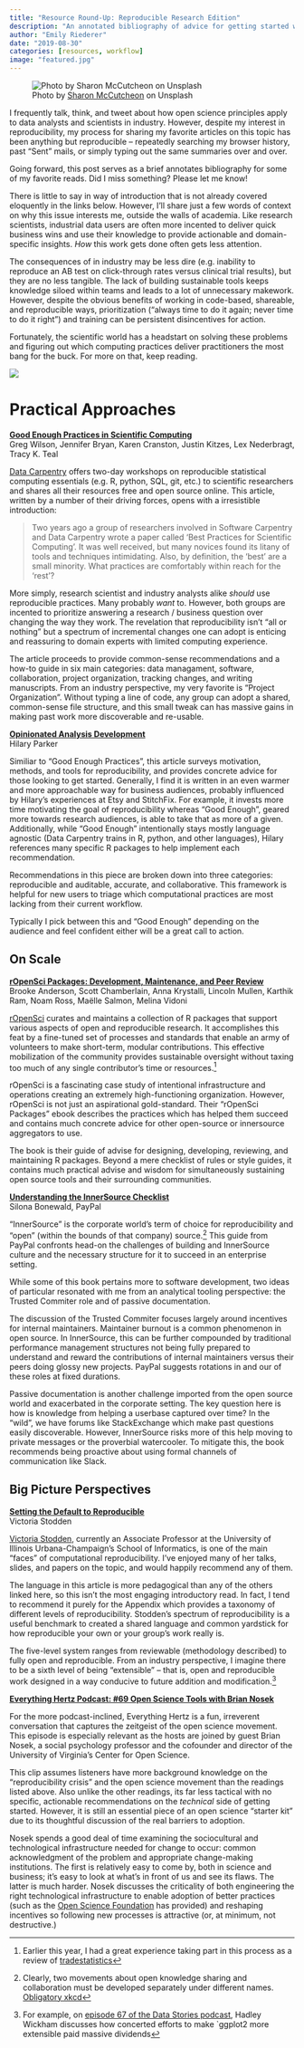 ```yaml
---
title: "Resource Round-Up: Reproducible Research Edition"
description: "An annotated bibliography of advice for getting started with reproducible research"
author: "Emily Riederer"
date: "2019-08-30"
categories: [resources, workflow]
image: "featured.jpg"
---
```


![ Photo by [Sharon McCutcheon](https://unsplash.com/@sharonmccutcheon) on Unsplash ](featured.jpg)

I frequently talk, think, and tweet about how open science principles apply to data analysts and scientists in industry. However, despite my interest in reproducibility, my process for sharing my favorite articles on this topic has been anything but reproducible -- repeatedly searching my browser history, past "Sent" mails, or simply typing out the same summaries over and over. 

Going forward, this post serves as a brief annotates bibliography for some of my favorite reads. Did I miss something? Please let me know!

There is little to say in way of introduction that is not already covered eloquently in the links below. However, I'll share just a few words of context on why this issue interests me, outside the walls of academia. Like research scientists, industrial data users are often more incented to deliver quick business wins and use their knowledge to provide actionable and domain-specific insights. *How* this work gets done often gets less attention.

The consequences of in industry may be less dire (e.g. inability to reproduce an AB test on click-through rates versus clinical trial results), but they are no less tangible. The lack of building sustainable tools keeps knowledge siloed within teams and leads to a lot of unnecessary makework. However, despite the obvious benefits of working in code-based, shareable, and reproducible ways, prioritization ("always time to do it again; never time to do it right") and training can be persistent disincentives for action. 

Fortunately, the scientific world has a headstart on solving these problems and figuring out which computing practices deliver practitioners the most bang for the buck. For more on that, keep reading. 

![](static/img/resource-round-up/reproducible-research.png)

# Practical Approaches

[**Good Enough Practices in Scientific Computing**](https://arxiv.org/abs/1609.00037)    
Greg Wilson, Jennifer Bryan, Karen Cranston, Justin Kitzes, Lex Nederbragt, Tracy K. Teal

[Data Carpentry](https://datacarpentry.org/) offers two-day workshops on reproducible statistical computing essentials (e.g. R, python, SQL, git, etc.) to scientific researchers and shares all their resources free and open source online. This article, written by a number of their driving forces, opens with a irresistible introduction:

>Two years ago a group of researchers involved in Software Carpentry and Data Carpentry wrote a paper called 'Best Practices for Scientific Computing'. It was well received, but many novices found its litany of tools and techniques intimidating. Also, by definition, the 'best' are a small minority. What practices are comfortably within reach for the 'rest'?

More simply, research scientist and industry analysts alike *should* use reproducible practices. Many probably *want* to. However, both groups are incented to prioritize answering a research / business question over changing the way they work. The revelation that reproducibility isn't "all or nothing" but a spectrum of incremental changes one can adopt is enticing and reassuring to domain experts with limited computing experience.

The article proceeds to provide common-sense recommendations and a how-to guide in six main categories: data managament, software, collaboration, project organization, tracking changes, and writing manuscripts. From an industry perspective, my very favorite is "Project Organization". Without typing a line of code, any group can adopt a shared, common-sense file structure, and this small tweak can has massive gains in making past work more discoverable and re-usable.

[**Opinionated Analysis Development**](https://peerj.com/preprints/3210/)    
Hilary Parker

Similiar to "Good Enough Practices", this article surveys motivation, methods, and tools for reproducibility, and provides concrete advice for those looking to get started. Generally, I find it is written in an even warmer and more approachable way for business audiences, probably influenced by Hilary's experiences at Etsy and StitchFix. For example, it invests more time motivating the goal of reproducibility whereas "Good Enough", geared more towards research audiences, is able to take that as more of a given. Additionally, while "Good Enough" intentionally stays mostly language agnostic (Data Carpentry trains in R, python, and other languages), Hilary references many specific R packages to help implement each recommendation.

Recommendations in this piece are broken down into three categories: reproducible and auditable, accurate, and collaborative. This framework is helpful for new users to triage which computational practices are most lacking from their current workflow.

Typically I pick between this and "Good Enough" depending on the audience and feel confident either will be a great call to action.

## On Scale 

[**rOpenSci Packages: Development, Maintenance, and Peer Review**](https://ropensci.github.io/dev_guide/)    
Brooke Anderson, Scott Chamberlain, Anna Krystalli, Lincoln Mullen, Karthik Ram, Noam Ross, Maëlle Salmon, Melina Vidoni

[rOpenSci](https://ropensci.org/) curates and maintains a collection of R packages that support various aspects of open and reproducible research. It accomplishes this feat by a fine-tuned set of processes and standards that enable an army of volunteers to make short-term, modular contributions. This effective mobilization of the community provides sustainable oversight without taxing too much of any single contributor's time or resources.^[Earlier this year, I had a great experience taking part in this process as a review of [tradestatistics](https://github.com/ropensci/tradestatistics)]

rOpenSci is a fascinating case study of intentional infrastructure and operations creating an extremely high-functioning organization. However, rOpenSci is not just an aspirational gold-standard. Their "rOpenSci Packages" ebook describes the practices which has helped them succeed and contains much concrete advice for other open-source or innersource aggregators to use.

The book is their guide of advise for designing, developing, reviewing, and maintaining R packages. Beyond a mere checklist of rules or style guides, it contains much practical advise and wisdom for simultaneously sustaining open source tools and their surrounding communities. 

[**Understanding the InnerSource Checklist**](http://innersourcecommons.org/checklist/)    
Silona Bonewald, PayPal

"InnerSource" is the corporate world's term of choice for reproducibility and "open" (within the bounds of that company) source.^[Clearly, two movements about open knowledge sharing and collaboration must be developed separately under different names. [Obligatory xkcd](https://xkcd.com/927/)] This guide from PayPal confronts head-on the challenges of building and InnerSource culture and the necessary structure for it to succeed in an enterprise setting.

While some of this book pertains more to software development, two ideas of particular resonated with me from an analytical tooling perspective: the Trusted Commiter role and of passive documentation. 

The discussion of the Trusted Commiter focuses largely around incentives for internal maintainers. Maintainer burnout is a common phenomenon in open source. In InnerSource, this can be further compounded by traditional performance management structures not being fully prepared to understand and reward the contributions of internal maintainers versus their peers doing glossy new projects. PayPal suggests rotations in and our of these roles at fixed durations.

Passive documentation is another challenge imported from the open source world and exacerbated in the corporate setting. The key question here is how is knowledge from helping a userbase captured over time? In the "wild", we have forums like StackExchange which make past questions easily discoverable. However, InnerSource risks more of this help moving to private messages or the proverbial watercooler. To mitigate this, the book recommends being proactive about using formal channels of communication like Slack.

## Big Picture Perspectives

[**Setting the Default to Reproducible**](http://stodden.net/icerm_report.pdf)    
Victoria Stodden

[Victoria Stodden](http://web.stanford.edu/~vcs/index.html), currently an Associate Professor at the University of Illinois Urbana-Champaign's School of Informatics, is one of the main "faces" of computational reproducibility. I've enjoyed many of her talks, slides, and papers on the topic, and would happily recommend any of them.

The language in this article is more pedagogical than any of the others linked here, so this isn't the most engaging introductory read. In fact, I tend to recommend it purely for the Appendix which provides a taxonomy of different levels of reproducibility. Stodden's spectrum of reproducibility is a useful benchmark to created a shared language and common yardstick for how reproducible your own or your group's work really is.

The five-level system ranges from reviewable (methodology described) to fully open and reproducible. From an industry perspective, I imagine there to be a sixth level of being "extensible" -- that is, open and reproducible work designed in a way conducive to future addition and modification.^[For example, on [episode 67 of the Data Stories podcast](https://datastori.es/67-ggplot2-r-and-data-toolmaking-with-hadley-wickham/), Hadley Wickham discusses how concerted efforts to make `ggplot2   more extensible paid massive dividends]

[**Everything Hertz Podcast: #69 Open Science Tools with Brian Nosek**](https://everythinghertz.com/69)

For the more podcast-inclined, Everything Hertz is a fun, irreverent conversation that captures the zeitgeist of the open science movement. This episode is especially relevant as the hosts are joined by guest Brian Nosek, a social psychology professor and the cofounder and director of the University of Virginia's Center for Open Science. 

This clip assumes listeners have more background knowledge on the "reproducibility crisis" and the open science movement than the readings listed above. Also unlike the other readings, its far less tactical with no specific, actionable recommendations on the *technical* side of getting started. However, it is still an essential piece of an open science "starter kit" due to its thoughtful discussion of the real barriers to adoption. 

Nosek spends a good deal of time examining the sociocultural and technological infrastructure needed for change to occur: common acknowledgment of the problem and appropriate change-making institutions. The first is relatively easy to come by, both in science and business; it's easy to look at what's in front of us and see its flaws. The latter is much harder. Nosek discusses the criticality of both engineering the right technological infrastructure to enable adoption of better practices (such as the [Open Science Foundation](https://osf.io/) has provided) and reshaping incentives so following new processes is attractive (or, at minimum, not destructive.)
